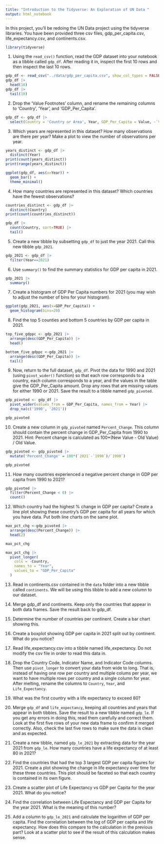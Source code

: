 ```yaml
---
title: "Introduction to the Tidyverse: An Exploration of UN Data "
output: html_notebook
---
```

In this project, you'll be redoing the UN Data project using the tidyverse libraries. You have been provided three csv files, gdp_per_capita.csv, life_expectancy.csv, and continents.csv.
```r
library(tidyverse)
```

1.	Using the `read_csv()` function, read the GDP dataset into your notebook as a tibble called `gdp_df`. After reading it in, inspect the first 10 rows and then inspect the last 10 rows. 
```r
gdp_df <- read_csv("../data/gdp_per_capita.csv", show_col_types = FALSE)
gdp_df |> 
  head(10)
gdp_df |> 
  tail(10)
```

2. Drop the 'Value Footnotes' column, and rename the remaining columns to 'Country', 'Year', and 'GDP_Per_Capita'.
```r
gdp_df <- gdp_df |> 
  select(Country = 'Country or Area', Year, GDP_Per_Capita = Value, -`Value Footnotes`)
```

3. Which years are represented in this dataset? How many observations are there per year? Make a plot to view the number of observations per year.
```r
years_distinct <- gdp_df |> 
  distinct(Year)
print(count(years_distinct))
print(range(years_distinct))

ggplot(gdp_df, aes(x=Year)) +
  geom_bar() +
  theme_minimal()
```

4. How many countries are represented in this dataset? Which countries have the fewest observations?
```r
countries_distinct <- gdp_df |> 
  distinct(Country)
print(count(countries_distinct))

gdp_df |> 
  count(Country, sort=TRUE) |> 
  tail()
```

5. Create a new tibble by subsetting `gdp_df` to just the year 2021. Call this new tibble `gdp_2021`.
```r
gdp_2021 <- gdp_df |> 
  filter(Year==2021)
```

6. Use `summary()` to find the summary statistics for GDP per capita in 2021. 
```r
gdp_2021 |> 
  summary()
```

7. Create a histogram of GDP Per Capita numbers for 2021 (you may wish to adjust the number of bins for your histogram).
```r
ggplot(gdp_2021, aes(x=GDP_Per_Capita)) +
  geom_histogram(bins=20) 
```

8. Find the top 5 counties and bottom 5 countries by GDP per capita in 2021.
```r
top_five_gdppc <- gdp_2021 |> 
  arrange(desc(GDP_Per_Capita)) |> 
  head()

bottom_five_gdppc <-gdp_2021 |> 
  arrange(desc(GDP_Per_Capita)) |> 
  tail()
```

9. Now, return to the full dataset, `gdp_df`. Pivot the data for 1990 and 2021 (using `pivot_wider()` function) so that each row corresponds to a country, each column corresponds to a year, and the values in the table give the GDP_Per_Capita amount. Drop any rows that are missing values for either 1990 or 2021. Save the result to a tibble named `gdp_pivoted`.
```r
gdp_pivoted <- gdp_df |> 
  pivot_wider(values_from = GDP_Per_Capita, names_from = Year) |> 
  drop_na(c('1990', '2021'))

gdp_pivoted
```

10. Create a new column in `gdp_pivoted` named `Percent_Change`. This column should contain the percent change in GDP_Per_Capita from 1990 to 2021. Hint: Percent change is calculated as 100*(New Value - Old Value) / Old Value.
```r
gdp_pivoted <- gdp_pivoted |> 
  mutate('Percent_Change' = 100*(`2021`-`1990`)/`1990`)

gdp_pivoted
```

11. How many countries experienced a negative percent change in GDP per capita from 1990 to 2021?
```r
gdp_pivoted |> 
  filter(Percent_Change < 0) |> 
  count()
```

12. Which country had the highest % change in GDP per capita? Create a line plot showing these country's GDP per capita for all years for which you have data. Put both line charts on the same plot.
```r
max_pct_chg <-gdp_pivoted |> 
  arrange(desc(Percent_Change)) |> 
  head(2)

max_pct_chg
```
```r
max_pct_chg |> 
  pivot_longer(
    cols = -Country,
    names_to = "Year",
    values_to = "GDP_Per_Capita"
  )

```

13. Read in continents.csv contained in the `data` folder into a new tibble called `continents`. We will be using this tibble to add a new column to our dataset.

14. Merge gdp_df and continents. Keep only the countries that appear in both data frames. Save the result back to gdp_df.

15. Determine the number of countries per continent. Create a bar chart showing this.

16. Create a boxplot showing GDP per capita in 2021 split out by continent. What do you notice?

17. Read life_expectancy.csv into a tibble named life_expectancy. Do not modify the csv file in order to read this data in. 
 
18. Drop the Country Code, Indicator Name, and Indicator Code columns. Then use `pivot_longer` to convert your data from wide to long. That is, instead of having one row per country and multiple colums per year, we want to have multiple rows per country and a single column for year. After melting, rename the columns to `Country`, `Year`, and `Life_Expectancy`.

19. What was the first country with a life expectancy to exceed 80?

20. Merge `gdp_df` and `life_expectancy`, keeping all countries and years that appear in both tibbles. Save the result to a new tibble named `gdp_le`. If you get any errors in doing this, read them carefully and correct them. Look at the first five rows of your new data frame to confirm it merged correctly. Also, check the last five rows to make sure the data is clean and as expected.

21. Create a new tibble, named `gdp_le_2021` by extracting data for the year 2021 from `gdp_le`. How many countries have a life expectancy of at least 80 in 2021?

22. Find the countries that had the top 3 largest GDP per capita figures for 2021. Create a plot showing the change in life expectancy over time for these three countries. This plot should be faceted so that each country is contained in its own figure.

23. Create a scatter plot of Life Expectancy vs GDP per Capita for the year 2021. What do you notice?

24. Find the correlation between Life Expectancy and GDP per Capita for the year 2021. What is the meaning of this number?

25. Add a column to `gdp_le_2021` and calculate the logarithm of GDP per capita. Find the correlation between the log of GDP per capita and life expectancy. How does this compare to the calculation in the previous part? Look at a scatter plot to see if the result of this calculation makes sense.
